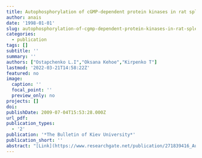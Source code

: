 ```yaml
---
title: Autophosphorylation of cGMP-dependent protein kinases in rat spleen lymphocytes
author: anais
date: '1998-01-01'
slug: autophosphorylation-of-cgmp-dependent-protein-kinases-in-rat-spleen-lymphocytes
categories:
  - publication
tags: []
subtitle: ''
summary: ''
authors: ["Ostapchenko L.I","Oksana Kehoe","Kirpenko T"]
lastmod: '2022-03-21T14:58:22Z'
featured: no
image:
  caption: ''
  focal_point: ''
  preview_only: no
projects: []
doi: 
publishDate: 2009-07-04T15:53:28.000Z
url_pdf: 
publication_types:
  - '2'
publication: '*The Bulletin of Kiev University*'
publication_short: ''
abstract: "[Link](https://www.researchgate.net/publication/271839416_Autophosphorylation_of_cGMP-dependent_protein_kinases_in_rat_spleen_lymphocytes)"
---
```

